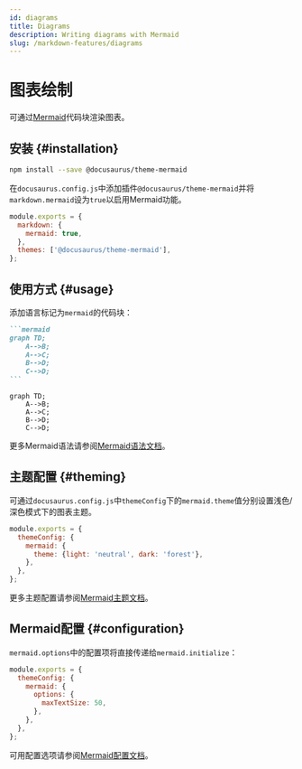 ```yaml
---
id: diagrams
title: Diagrams
description: Writing diagrams with Mermaid
slug: /markdown-features/diagrams
---
```


# 图表绘制

可通过[Mermaid](https://mermaid-js.github.io/mermaid/)代码块渲染图表。

## 安装 {#installation}

```bash npm2yarn
npm install --save @docusaurus/theme-mermaid
```

在`docusaurus.config.js`中添加插件`@docusaurus/theme-mermaid`并将`markdown.mermaid`设为`true`以启用Mermaid功能。

```js title="docusaurus.config.js"
module.exports = {
  markdown: {
    mermaid: true,
  },
  themes: ['@docusaurus/theme-mermaid'],
};
```

## 使用方式 {#usage}

添加语言标记为`mermaid`的代码块：

````md title="Example Mermaid diagram"
```mermaid
graph TD;
    A-->B;
    A-->C;
    B-->D;
    C-->D;
```
````

```mermaid
graph TD;
    A-->B;
    A-->C;
    B-->D;
    C-->D;
```

更多Mermaid语法请参阅[Mermaid语法文档](https://mermaid-js.github.io/mermaid/#/./n00b-syntaxReference)。

## 主题配置 {#theming}

可通过`docusaurus.config.js`中`themeConfig`下的`mermaid.theme`值分别设置浅色/深色模式下的图表主题。

```js title="docusaurus.config.js"
module.exports = {
  themeConfig: {
    mermaid: {
      theme: {light: 'neutral', dark: 'forest'},
    },
  },
};
```

更多主题配置请参阅[Mermaid主题文档](https://mermaid-js.github.io/mermaid/#/theming)。

## Mermaid配置 {#configuration}

`mermaid.options`中的配置项将直接传递给`mermaid.initialize`：

```js title="docusaurus.config.js"
module.exports = {
  themeConfig: {
    mermaid: {
      options: {
        maxTextSize: 50,
      },
    },
  },
};
```

可用配置选项请参阅[Mermaid配置文档](https://mermaid-js.github.io/mermaid/#/./Setup?id=configuration)。
